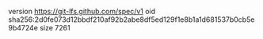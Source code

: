 version https://git-lfs.github.com/spec/v1
oid sha256:2d0fe073d12bbdf210af92b2abe8df5ed129f1e8b1a1d681537b0cb5e9b4724e
size 7261
